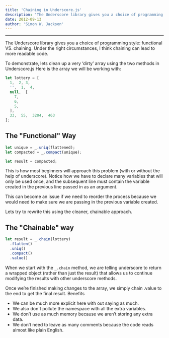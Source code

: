 ```yaml
---
title: 'Chaining in Underscore.js'
description: 'The Underscore library gives you a choice of programming style: functional VS. chaining. Under the right circumstances, I think chaining can lead to more readable code.'
date: 2012-09-13
author: 'Simon W. Jackson'
---
```



---

The Underscore library gives you a choice of programming style: functional VS. chaining. Under the right circumstances, I think chaining can lead to more readable code.

To demonstrate, lets clean up a very ‘dirty’ array using the two methods in Underscore.js Here is the array we will be working with:

```js
let lottery = [  
  1,  2, 3,
  '',  1,  4,
  null,  [
    7,
    6,
    5,
  ],
  33,  55,  3204,  463
];
```
    

## The "Functional" Way

```js
let unique = _.uniq(flattened);  
let compacted = _.compact(unique);

let result = compacted;  
```

This is how most beginners will approach this problem (with or without the help of underscore). Notice how we have to declare many variables that will only be used once, and the subsequent line must contain the variable created in the previous line passed in as an argument.

This can become an issue if we need to reorder the process because we would need to make sure we are passing in the previous variable created.

Lets try to rewrite this using the cleaner, chainable approach.

## The "Chainable" way

```js
let result = _.chain(lottery)  
  .flatten()
  .uniq()
  .compact()
  .value()
```

When we start with the `_.chain` method, we are telling underscore to return a wrapped object (rather than just the result) that allows us to continue modifying the results with other underscore methods.

Once we’re finished making changes to the array, we simply chain .value to the end to get the final result. Benefits

*   We can be much more explicit here with out saying as much.
*   We also don't pollute the namespace with all the extra variables.
*   We don’t use as much memory because we aren’t storing any extra data.
*   We don’t need to leave as many comments because the code reads almost like plain English.

